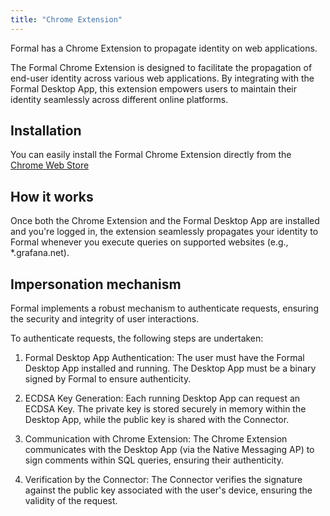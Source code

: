 ```yaml
---
title: "Chrome Extension"
---
```


Formal has a Chrome Extension to propagate identity on web applications.

The Formal Chrome Extension is designed to facilitate the propagation of end-user identity across various web applications. By integrating with the Formal Desktop App, this extension empowers users to maintain their identity seamlessly across different online platforms.

## Installation

You can easily install the Formal Chrome Extension directly from the [Chrome Web Store](https://chromewebstore.google.com/detail/formal-chrome-extension/kmnofogiemfbfnkgikmkaiagohndnlef)

## How it works

Once both the Chrome Extension and the Formal Desktop App are installed and you're logged in, the extension seamlessly propagates your identity to Formal whenever you execute queries on supported websites (e.g., \*.grafana.net).

## Impersonation mechanism

Formal implements a robust mechanism to authenticate requests, ensuring the security and integrity of user interactions.

To authenticate requests, the following steps are undertaken:

1. Formal Desktop App Authentication: The user must have the Formal Desktop App installed and running. The Desktop App must be a binary signed by Formal to ensure authenticity.

2. ECDSA Key Generation: Each running Desktop App can request an ECDSA Key. The private key is stored securely in memory within the Desktop App, while the public key is shared with the Connector.

3. Communication with Chrome Extension: The Chrome Extension communicates with the Desktop App (via the Native Messaging AP) to sign comments within SQL queries, ensuring their authenticity.

4. Verification by the Connector: The Connector verifies the signature against the public key associated with the user's device, ensuring the validity of the request.
